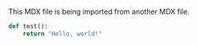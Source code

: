 
This MDX file is being imported from another MDX file.

```python
def test():
    return "Hello, world!"
```